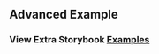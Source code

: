 
<Head>
  <title>DataGrid - Advanced Example</title>
</Head>

## Advanced Example

<AdvancedExample />

### View Extra Storybook **[Examples](https://ialopezg.github.com/datagrid?path=/story/prop-playground--advanced)**
